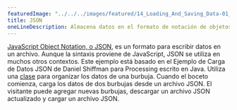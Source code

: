 ```yaml
---
featuredImage: "../../../images/featured/14_Loading_And_Saving_Data-01_JSON-thumbnail.png"
title: JSON
oneLineDescription: Almacena datos en el formato de notación de objetos JavaScript.
---
```


<a href="https://developer.mozilla.org/en-US/docs/Learn/JavaScript/Objects/JSON" target="_blank">JavaScript Object Notation, o JSON</a>,
es un formato para escribir datos en un archivo. Aunque la sintaxis proviene de
JavaScript, JSON se utiliza en muchos otros contextos. Este ejemplo está
basado en el Ejemplo de Carga de Datos JSON de Daniel Shiffman para Processing
escrito en Java. Utiliza una
<a href="https://p5js.org/reference/#/p5/class" target="_blank">clase</a>
para organizar los datos de una burbuja. Cuando el boceto comienza, carga
los datos de dos burbujas desde un archivo JSON. El visitante puede agregar
nuevas burbujas, descargar un archivo JSON actualizado y cargar un archivo JSON.